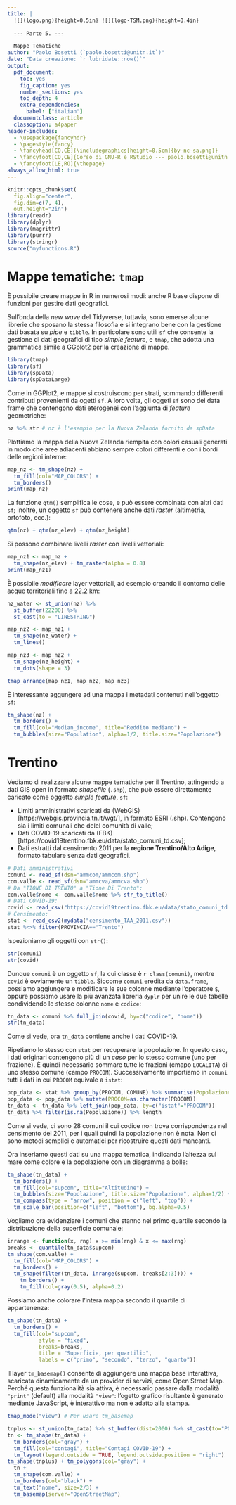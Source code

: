 ```yaml
---
title: |
  ![](logo.png){height=0.5in} ![](logo-TSM.png){height=0.4in}
  
  --- Parte 5. ---

  Mappe Tematiche
author: "Paolo Bosetti (`paolo.bosetti@unitn.it`)"
date: "Data creazione: `r lubridate::now()`"
output: 
  pdf_document: 
    toc: yes
    fig_caption: yes
    number_sections: yes
    toc_depth: 4
    extra_dependencies:
      babel: ["italian"]
  documentclass: article
  classoption: a4paper
header-includes:
  - \usepackage{fancyhdr}
  - \pagestyle{fancy}
  - \fancyhead[CO,CE]{\includegraphics[height=0.5cm]{by-nc-sa.png}}
  - \fancyfoot[CO,CE]{Corso di GNU-R e RStudio --- paolo.bosetti@unitn.it}
  - \fancyfoot[LE,RO]{\thepage}
always_allow_html: true
---
```

```r
knitr::opts_chunk$set(
  fig.align="center", 
  fig.dim=c(7, 4), 
  out.height="2in")
library(readr)
library(dplyr)
library(magrittr)
library(purrr)
library(stringr)
source("myfunctions.R")
```



# Mappe tematiche: `tmap`

È possibile creare mappe in R in numerosi modi: anche R base dispone di funzioni per gestire dati geografici.

Sull'onda della *new wave* del Tidyverse, tuttavia, sono emerse alcune librerie che sposano la stessa filosofia e si integrano bene con la gestione dati basata su *pipe* e `tibble`. In particolare sono utili `sf` che consente la gestione di dati geografici di tipo *simple feature*, e `tmap`, che adotta una grammatica simile a GGplot2 per la creazione di mappe.

```r
library(tmap)
library(sf)
library(spData)
library(spDataLarge)
```

Come in GGPlot2, e mappe si costruiscono per strati, sommando differenti contributi provenienti da ogetti `sf`. A loro volta, gli oggeti `sf` sono dei data frame che contengono dati eterogenei con l'aggiunta di *feature* geometriche:

```r
nz %>% str # nz è l'esempio per la Nuova Zelanda fornito da spData
```

Plottiamo la mappa della Nuova Zelanda riempita con colori casuali generati in modo che aree adiacenti abbiano sempre colori differenti e con i bordi delle regioni interne:

```r
map_nz <- tm_shape(nz) + 
  tm_fill(col="MAP_COLORS") + 
  tm_borders()
print(map_nz)
```

La funzione `qtm()` semplifica le cose, e può essere combinata con altri dati `sf`; inoltre, un oggetto `sf` può contenere anche dati *raster* (altimetria, ortofoto, ecc.):

```r
qtm(nz) + qtm(nz_elev) + qtm(nz_height)
```

Si possono combinare livelli *raster* con livelli vettoriali:

```r
map_nz1 <- map_nz +
  tm_shape(nz_elev) + tm_raster(alpha = 0.8)
print(map_nz1)
```

È possibile *modificare* layer vettoriali, ad esempio creando il contorno delle acque territoriali fino a 22.2 km:

```r
nz_water <- st_union(nz) %>% 
  st_buffer(22200) %>% 
  st_cast(to = "LINESTRING")

map_nz2 <- map_nz1 +
  tm_shape(nz_water) + 
  tm_lines()

map_nz3 <- map_nz2 +
  tm_shape(nz_height) + 
  tm_dots(shape = 3)

tmap_arrange(map_nz1, map_nz2, map_nz3)
```

È interessante aggungere ad una mappa i metadati contenuti nell'oggetto `sf`:

```r
tm_shape(nz) + 
  tm_borders() + 
  tm_fill(col="Median_income", title="Reddito mediano") + 
  tm_bubbles(size="Population", alpha=1/2, title.size="Popolazione")
```


# Trentino

Vediamo di realizzare alcune mappe tematiche per il Trentino, attingendo a dati GIS open in formato *shapefile* (`.shp`), che può essere direttamente caricato come oggetto *simple feature*, `sf`:

* Limiti amministrativi scaricati da (WebGIS)[https://webgis.provincia.tn.it/wgt/], in formato ESRI (.shp). Contengono sia i limiti comunali che delel comunità di valle;
* Dati COVID-19 scaricati da (FBK)[https://covid19trentino.fbk.eu/data/stato_comuni_td.csv];
* Dati estratti dal censimento 2011 per la **regione Trentino/Alto Adige**, formato tabulare senza dati geografici.

```r
# Dati amministrativi
comuni <- read_sf(dsn="ammcom/ammcom.shp")
com.valle <- read_sf(dsn="ammcva/ammcva.shp")
# Da "TIONE DI TRENTO" a "Tione Di Trento":
com.valle$nome <- com.valle$nome %>% str_to_title()
# Dati COVID-19:
covid <- read_csv("https://covid19trentino.fbk.eu/data/stato_comuni_td.csv")
# Censimento:
stat <- read_csv2(mydata("censimento_TAA_2011.csv"))
stat %<>% filter(PROVINCIA=="Trento")
```

Ispezioniamo gli oggetti con `str()`:

```r
str(comuni)
str(covid)
```

Dunque `comuni` è un oggetto `sf`, la cui classe è ``r class(comuni)``, mentre `covid` è ovviamente un `tibble`. Siccome `comuni` eredita da `data.frame`, possiamo aggiungere e modificare le sue colonne mediante l'operatore `$`, oppure possiamo usare la più avanzata libreria `dyplr` per unire le due tabelle condividendo le stesse colonne `nome` e `codice`:

```r
tn_data <- comuni %>% full_join(covid, by=c("codice", "nome"))
str(tn_data)
```

Come si vede, ora `tn_data` contiene anche i dati COVID-19.

Ripetiamo lo stesso con `stat` per recuperare la popolazione. In questo caso, i dati originari contengono più di un *caso* per lo stesso comune (uno per frazione). È quindi necessario sommare tutte le frazioni (cmapo `LOCALITA`) di uno stesso comune (campo `PROCOM`). Successivamente importiamo in `comuni` tutti i dati in cui `PROCOM` equivale a `istat`:

```r
pop_data <- stat %>% group_by(PROCOM, COMUNE) %>% summarise(Popolazione=sum(P1))
pop_data <- pop_data %>% mutate(PROCOM=as.character(PROCOM))
tn_data <- tn_data %>% left_join(pop_data, by=c("istat"="PROCOM"))
tn_data %>% filter(is.na(Popolazione)) %>% length
```

Come si vede, ci sono 28 comuni il cui codice non trova corrispondenza nel censimento del 2011, per i quali quindi la popolazione non è nota. Non ci sono metodi semplici e automatici per ricostruire questi dati mancanti.

Ora inseriamo questi dati su una mappa tematica, indicando l'altezza sul mare come colore e la popolazione con un diagramma a bolle:

```r
tm_shape(tn_data) + 
  tm_borders() + 
  tm_fill(col="supcom", title="Altitudine") + 
  tm_bubbles(size="Popolazione", title.size="Popolazione", alpha=1/2) +
  tm_compass(type = "arrow", position = c("left", "top")) +
  tm_scale_bar(position=c("left", "bottom"), bg.alpha=0.5)
```

Vogliamo ora evidenziare i comuni che stanno nel primo quartile secondo la distribuzione della superficie comunale:

```r
inrange <- function(x, rng) x >= min(rng) & x <= max(rng)
breaks <- quantile(tn_data$supcom)
tm_shape(com.valle) + 
  tm_fill(col="MAP_COLORS") +
  tm_borders() +
  tm_shape(filter(tn_data, inrange(supcom, breaks[2:3]))) + 
    tm_borders() + 
    tm_fill(col=gray(0.5), alpha=0.2)
```

Possiamo anche colorare l'intera mappa secondo il quartile di appartenenza:

```r
tm_shape(tn_data) + 
  tm_borders() +
  tm_fill(col="supcom", 
          style = "fixed", 
          breaks=breaks, 
          title = "Superficie, per quartili:", 
          labels = c("primo", "secondo", "terzo", "quarto"))
```
Il layer `tm_basemap()` consente di aggiungere una mappa base interattiva, scaricata dinamicamente da un provider di servizi, come Open Street Map. Perché questa funzionalità sia attiva, è necessario passare dalla modalità `"print"` (default) alla modalità `"view"`: l'ogetto grafico risultante è generato mediante JavaScript, è interattivo ma non è adatto alla stampa.

```r
tmap_mode("view") # Per usare tm_basemap

tnplus <- st_union(tn_data) %>% st_buffer(dist=2000) %>% st_cast(to="POLYGON")
tn <- tm_shape(tn_data) +
  tm_borders(col="gray") + 
  tm_fill(col="contagi", title="Contagi COVID-19") +
  tm_layout(legend.outside = TRUE, legend.outside.position = "right")
tm_shape(tnplus) + tm_polygons(col="gray") + 
  tn +
  tm_shape(com.valle) +
  tm_borders(col="black") +
  tm_text("nome", size=2/3) +
  tm_basemap(server="OpenStreetMap")
```



